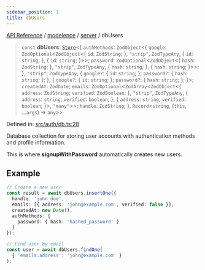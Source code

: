 ```yaml
---
sidebar_position: 1
title: dbUsers
---
```


[API Reference](/api-reference/modelence/server/variables/../../../index) / [modelence](/api-reference/modelence/server/variables/../../index) / [server](/api-reference/modelence/server/variables/../index) / dbUsers

> `const` **dbUsers**: [`Store`](/api-reference/modelence/server/variables/../classes/Store)\<\{ `authMethods`: `ZodObject`\<\{ `google`: `ZodOptional`\<`ZodObject`\<\{ `id`: `ZodString`; \}, `"strip"`, `ZodTypeAny`, \{ `id`: `string`; \}, \{ `id`: `string`; \}\>\>; `password`: `ZodOptional`\<`ZodObject`\<\{ `hash`: `ZodString`; \}, `"strip"`, `ZodTypeAny`, \{ `hash`: `string`; \}, \{ `hash`: `string`; \}\>\>; \}, `"strip"`, `ZodTypeAny`, \{ `google?`: \{ `id`: `string`; \}; `password?`: \{ `hash`: `string`; \}; \}, \{ `google?`: \{ `id`: `string`; \}; `password?`: \{ `hash`: `string`; \}; \}\>; `createdAt`: `ZodDate`; `emails`: `ZodOptional`\<`ZodArray`\<`ZodObject`\<\{ `address`: `ZodString`; `verified`: `ZodBoolean`; \}, `"strip"`, `ZodTypeAny`, \{ `address`: `string`; `verified`: `boolean`; \}, \{ `address`: `string`; `verified`: `boolean`; \}\>, `"many"`\>\>; `handle`: `ZodString`; \}, `Record`\<`string`, (`this`, ...`args`) => `any`\>\>

Defined in: [src/auth/db.ts:28](https://github.com/modelence/modelence/blob/0766bca474db2952dbced47f7bd0fd41b93b81e5/packages/modelence/src/auth/db.ts#L28)

Database collection for storing user accounts with authentication methods and profile information.

This is where **signupWithPassword** automatically creates new users.

## Example

```typescript
// Create a new user
const result = await dbUsers.insertOne({
  handle: 'john_doe',
  emails: [{ address: 'john@example.com', verified: false }],
  createdAt: new Date(),
  authMethods: {
    password: { hash: 'hashed_password' }
  }
});

// Find user by email
const user = await dbUsers.findOne(
  { 'emails.address': 'john@example.com' }
);
```
